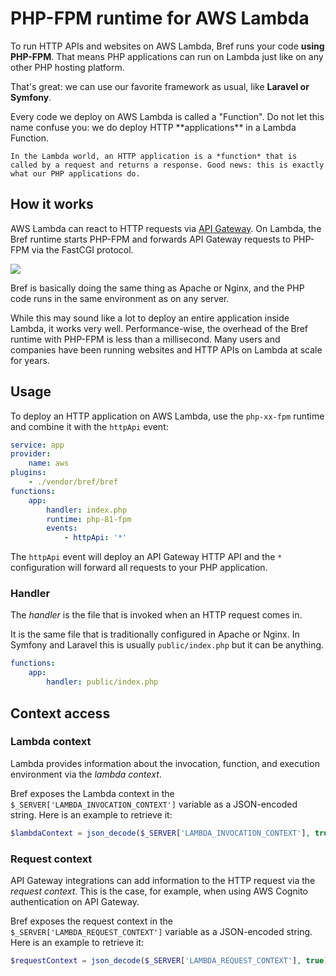
<NextSeo description="Learn how to run serverless HTTP applications with PHP on AWS Lambda using Bref." />

# PHP-FPM runtime for AWS Lambda

To run HTTP APIs and websites on AWS Lambda, Bref runs your code **using PHP-FPM**. That means PHP applications can run on Lambda just like on any other PHP hosting platform.

That's great: we can use our favorite framework as usual, like **Laravel or Symfony**.

<Callout>
    Every code we deploy on AWS Lambda is called a "Function". Do not let this name confuse you: we do deploy HTTP **applications** in a Lambda Function.

    In the Lambda world, an HTTP application is a *function* that is called by a request and returns a response. Good news: this is exactly what our PHP applications do.
</Callout>

## How it works

AWS Lambda can react to HTTP requests via [API Gateway](https://aws.amazon.com/api-gateway/). On Lambda, the Bref runtime starts PHP-FPM and forwards API Gateway requests to PHP-FPM via the FastCGI protocol.

![](./fpm-runtime.png)

Bref is basically doing the same thing as Apache or Nginx, and the PHP code runs in the same environment as on any server.

While this may sound like a lot to deploy an entire application inside Lambda, it works very well. Performance-wise, the overhead of the Bref runtime with PHP-FPM is less than a millisecond. Many users and companies have been running websites and HTTP APIs on Lambda at scale for years.

## Usage

To deploy an HTTP application on AWS Lambda, use the `php-xx-fpm` runtime and combine it with the `httpApi` event:

```yml filename="serverless.yml" {9-11}
service: app
provider:
    name: aws
plugins:
    - ./vendor/bref/bref
functions:
    app:
        handler: index.php
        runtime: php-81-fpm
        events:
            - httpApi: '*'
```

The `httpApi` event will deploy an API Gateway HTTP API and the `*` configuration will forward all requests to your PHP application.

### Handler

The *handler* is the file that is invoked when an HTTP request comes in.

It is the same file that is traditionally configured in Apache or Nginx. In Symfony and Laravel this is usually `public/index.php` but it can be anything.

```yml filename="serverless.yml"
functions:
    app:
        handler: public/index.php
```

## Context access

### Lambda context

Lambda provides information about the invocation, function, and execution environment via the *lambda context*.

Bref exposes the Lambda context in the `$_SERVER['LAMBDA_INVOCATION_CONTEXT']` variable as a JSON-encoded string.
Here is an example to retrieve it:

```php
$lambdaContext = json_decode($_SERVER['LAMBDA_INVOCATION_CONTEXT'], true);
```

### Request context

API Gateway integrations can add information to the HTTP request via the *request context*.
This is the case, for example, when using AWS Cognito authentication on API Gateway.

Bref exposes the request context in the `$_SERVER['LAMBDA_REQUEST_CONTEXT']` variable as a JSON-encoded string.
Here is an example to retrieve it:

```php
$requestContext = json_decode($_SERVER['LAMBDA_REQUEST_CONTEXT'], true);
```
